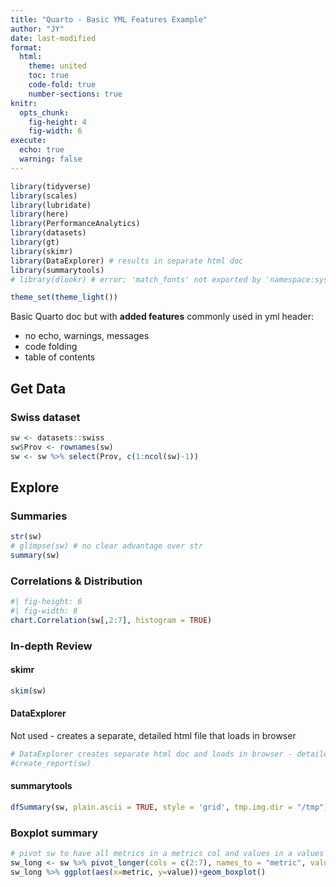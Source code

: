 ```yaml
---
title: "Quarto - Basic YML Features Example"
author: "JY"
date: last-modified
format: 
  html:
    theme: united
    toc: true
    code-fold: true
    number-sections: true
knitr:
  opts_chunk:
    fig-height: 4
    fig-width: 6
execute: 
  echo: true
  warning: false
---
```


```r
library(tidyverse)
library(scales)
library(lubridate)
library(here)
library(PerformanceAnalytics)
library(datasets)
library(gt)
library(skimr)
library(DataExplorer) # results in separate html doc
library(summarytools)
# library(dlookr) # error: 'match_fonts' not exported by 'namespace:systemfonts'

theme_set(theme_light())

```

Basic Quarto doc but with **added features** commonly used in yml header:

-   no echo, warnings, messages
-   code folding
-   table of contents

## Get Data

### Swiss dataset

```r
sw <- datasets::swiss
sw$Prov <- rownames(sw)
sw <- sw %>% select(Prov, c(1:ncol(sw)-1))
```

## Explore

### Summaries

```r
str(sw)
# glimpse(sw) # no clear advantage over str
summary(sw)
```

### Correlations & Distribution

```r
#| fig-height: 6
#| fig-width: 8
chart.Correlation(sw[,2:7], histogram = TRUE)
```

### In-depth Review

#### skimr

```r
skim(sw)
```

#### DataExplorer

Not used - creates a separate, detailed html file that loads in browser

```r
# DataExplorer creates separate html doc and loads in browser - detailed exploration of data
#create_report(sw)
```

#### summarytools

```r
dfSummary(sw, plain.ascii = TRUE, style = 'grid', tmp.img.dir = "/tmp")
```

### Boxplot summary

```r
# pivot sw to have all metrics in a metrics col and values in a values col
sw_long <- sw %>% pivot_longer(cols = c(2:7), names_to = "metric", values_to = "value")
sw_long %>% ggplot(aes(x=metric, y=value))+geom_boxplot()
```
